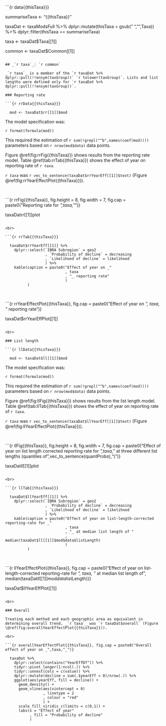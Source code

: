 ```{r data{{thisTaxa}}}

  summariseTaxa <- "{{thisTaxa}}"

  taxaDat <- taxaModsFull %>%
    dplyr::mutate(thisTaxa = gsub(" ","",Taxa)) %>%
    dplyr::filter(thisTaxa == summariseTaxa)

  taxa <- taxaDat$Taxa[[1]]

  common <- taxaDat$Common[[1]]

```

## _`r taxa`_: `r common`

_`r taxa`_ is a member of the `r taxaDat %>% dplyr::pull(!!ensym(taxGroup))` `r tolower(taxGroup)`. Lists and list lengths were defined only for `r taxaDat %>% dplyr::pull(!!ensym(taxGroup))`.

### Reporting rate

```{r rrData{{thisTaxa}}}

  mod <- taxaDat$rr[[1]]$mod

```

The model specification was:

``r format(formula(mod))``

This required the estimation of `r sum(!grepl("^b",names(coef(mod))))` parameters based on `r nrow(mod$data)` data points.

Figure \@ref(fig:rrFig{{thisTaxa}}) shows results from the reporting rate model. Table \@ref(tab:rrTab{{thisTaxa}}) shows the effect of year on reporting rate of _`r taxa`_.

_`r taxa`_ was `r vec_to_sentence(taxaDat$rrYearEff[[1]]$text)` (Figure \@ref(fig:rrYearEffectPlot{{thisTaxa}})).

<br>

```{r rrFig{{thisTaxa}}, fig.height = 8, fig.width = 7, fig.cap = paste0("Reporting rate for _",taxa,"_")}

  taxaDat$rr[[1]]$plot

```

<br>

```{r rrTab{{thisTaxa}}}

  taxaDat$rrYearEff[[1]] %>%
    dplyr::select(`IBRA Subregion` = geo2
                  , `Probability of decline` = decreasing
                  , `Likelihood of decline` = likelihood
                  ) %>%
    kable(caption = paste0("Effect of year on _"
                           , taxa
                           , "_ reporting rate"
                           )
          )

```

<br>

```{r rrYearEffectPlot{{thisTaxa}}, fig.cap = paste0("Effect of year on _", taxa, "_ reporting rate")}

  taxaDat$rrYearEffPlot[[1]]

```

<br>

### List length

```{r llData{{thisTaxa}}}

  mod <- taxaDat$ll[[1]]$mod

```

The model specification was:

``r format(formula(mod))``

This required the estimation of `r sum(!grepl("^b",names(coef(mod))))` parameters based on `r nrow(mod$data)` data points.

Figure \@ref(fig:llFig{{thisTaxa}}) shows results from the list length model. Table \@ref(tab:llTab{{thisTaxa}}) shows the effect of year on reporting rate of _`r taxa`_.

_`r taxa`_ was `r vec_to_sentence(taxaDat$llYearEff[[1]]$text)` (Figure \@ref(fig:llYearEffectPlot{{thisTaxa}})).

<br>

```{r llFig{{thisTaxa}}, fig.height = 8, fig.width = 7, fig.cap = paste0("Effect of year on list length corrected reporting rate for _",taxa,"_ at three different list lengths (quantiles of ",vec_to_sentence(quantProbs),")")}

  taxaDat$ll[[1]]$plot

```

<br>

```{r llTab{{thisTaxa}}}

  taxaDat$llYearEff[[1]] %>%
    dplyr::select(`IBRA Subregion` = geo2
                  , `Probability of decline` = decreasing
                  , `Likelihood of decline` = likelihood
                  ) %>%
    kable(caption = paste0("Effect of year on list-length-corrected reporting-rate for _"
                           , taxa
                           , "_ at median list length of "
                           , median(taxaDat$ll[[1]]$mod$data$listLength)
                           )
          )

```

<br>

```{r llYearEffectPlot{{thisTaxa}}, fig.cap = paste0("Effect of year on list-length-corrected reporting-rate for _", taxa, "_ at median list length of ", median(taxaDat$ll[[1]]$mod$data$listLength))}

  taxaDat$llYearEffPlot[[1]]

```

<br>

### Overall

Treating each method and each geographic area as equivalent in determining overall trend, _`r taxa`_ was `r taxaDat$overall` (Figure \@ref(fig:overallYearEffectPlot{{thisTaxa}})).

<br>

```{r overallYearEffectPlot{{thisTaxa}}, fig.cap = paste0("Overall effect of year on _",taxa,"_")}

  taxaDat %>%
    dplyr::select(contains("YearEffDf")) %>%
    tidyr::pivot_longer(1:ncol(.)) %>%
    tidyr::unnest(cols = c(value)) %>%
    dplyr::mutate(decline = sum(.$yearEff < 0)/nrow(.)) %>%
    ggplot(aes(yearEff, fill = decline)) +
      geom_density() +
      geom_vline(aes(xintercept = 0)
                 , linetype = 2
                 , colour = "red"
                 ) +
      scale_fill_viridis_c(limits = c(0,1)) +
      labs(x = "Effect of year"
           , fill = "Probability of decline"
           )

```
